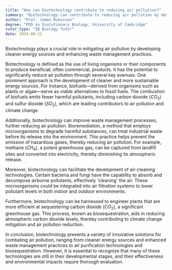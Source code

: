 ```yaml
---
title: "How can biotechnology contribute to reducing air pollution?"
summary: "Biotechnology can contribute to reducing air pollution by developing cleaner energy sources and improving waste management processes."
author: "Prof. James Robinson"
degree: "PhD in Evolutionary Biology, University of Cambridge"
tutor_type: "IB Biology Tutor"
date: 2024-08-22
---
```


Biotechnology plays a crucial role in mitigating air pollution by developing cleaner energy sources and enhancing waste management practices.

Biotechnology is defined as the use of living organisms or their components to produce beneficial, often commercial, products. It has the potential to significantly reduce air pollution through several key avenues. One prominent approach is the development of cleaner and more sustainable energy sources. For instance, biofuels—derived from organisms such as plants or algae—serve as viable alternatives to fossil fuels. The combustion of biofuels emits fewer harmful pollutants, including carbon dioxide ($CO_2$) and sulfur dioxide ($SO_2$), which are leading contributors to air pollution and climate change.

Additionally, biotechnology can improve waste management processes, further reducing air pollution. Bioremediation, a method that employs microorganisms to degrade harmful substances, can treat industrial waste before its release into the environment. This practice helps prevent the emission of hazardous gases, thereby reducing air pollution. For example, methane ($CH_4$), a potent greenhouse gas, can be captured from landfill sites and converted into electricity, thereby diminishing its atmospheric release.

Moreover, biotechnology can facilitate the development of air-cleaning technologies. Certain bacteria and fungi have the capability to absorb and decompose airborne pollutants, effectively 'cleaning' the air. These microorganisms could be integrated into air filtration systems to lower pollutant levels in both indoor and outdoor environments.

Furthermore, biotechnology can be harnessed to engineer plants that are more efficient at sequestering carbon dioxide ($CO_2$), a significant greenhouse gas. This process, known as biosequestration, aids in reducing atmospheric carbon dioxide levels, thereby contributing to climate change mitigation and air pollution reduction.

In conclusion, biotechnology presents a variety of innovative solutions for combating air pollution, ranging from cleaner energy sources and enhanced waste management practices to air purification technologies and biosequestration. However, it is essential to recognize that many of these technologies are still in their developmental stages, and their effectiveness and environmental impacts require thorough evaluation.
    